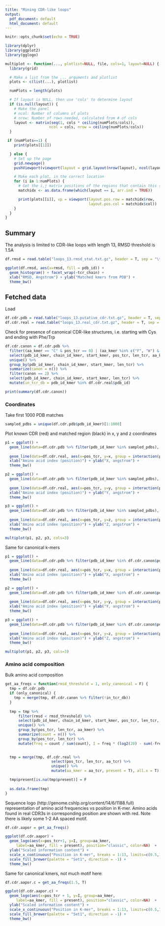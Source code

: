 ```yaml
---
title: "Mining CDR-like loops"
output:
  pdf_document: default
  html_document: default
---
```


```r
knitr::opts_chunk$set(echo = TRUE)
```

```r
library(dplyr)
library(ggplot2)
library(gglogo)

multiplot <- function(..., plotlist=NULL, file, cols=1, layout=NULL) {
  library(grid)

  # Make a list from the ... arguments and plotlist
  plots <- c(list(...), plotlist)

  numPlots = length(plots)

  # If layout is NULL, then use 'cols' to determine layout
  if (is.null(layout)) {
    # Make the panel
    # ncol: Number of columns of plots
    # nrow: Number of rows needed, calculated from # of cols
    layout <- matrix(seq(1, cols * ceiling(numPlots/cols)),
                    ncol = cols, nrow = ceiling(numPlots/cols))
  }

 if (numPlots==1) {
    print(plots[[1]])

  } else {
    # Set up the page
    grid.newpage()
    pushViewport(viewport(layout = grid.layout(nrow(layout), ncol(layout))))

    # Make each plot, in the correct location
    for (i in 1:numPlots) {
      # Get the i,j matrix positions of the regions that contain this subplot
      matchidx <- as.data.frame(which(layout == i, arr.ind = TRUE))

      print(plots[[i]], vp = viewport(layout.pos.row = matchidx$row,
                                      layout.pos.col = matchidx$col))
    }
  }
}
```

## Summary

The analysis is limited to CDR-like loops with length 13, RMSD threshold is 1.5A

```r
df.rmsd = read.table("loops_13.rmsd_stat.txt.gz", header = T, sep = "\t")
```

```r
ggplot(df.rmsd, aes(x=rmsd, fill = pdb_id)) +
  geom_histogram() + facet_wrap(~tcr_chain) +
  xlab("RMSD, Angstrom") + ylab("Matched kmers from PDB") +
  theme_bw()
```

## Fetched data

Load

```r
df.cdr.pdb = read.table("loops_13.putative_cdr.txt.gz", header = T, sep = "\t")
df.cdr.real = read.table("loops_13.real_cdr.txt.gz", header = T, sep = "\t")
```

Check for presence of canonical CDR-like structures, i.e. starting with Cys and ending with Phe/Trp

```r
df.cdr.canon = df.cdr.pdb %>%
  filter((aa_kmer == "C" & pos_tcr == 0) | (aa_kmer %in% c("F", "W") & pos_tcr == len_tcr - 1)) %>%
  select(pdb_id_kmer, chain_id_kmer, start_kmer, pos_tcr, len_tcr, aa_kmer) %>%
  unique() %>%
  group_by(pdb_id_kmer, chain_id_kmer, start_kmer, len_tcr) %>%
  summarize(canon = n()) %>%
  filter(canon == 2) %>% 
  select(pdb_id_kmer, chain_id_kmer, start_kmer, len_tcr) %>%
  mutate(in_tcr_db = pdb_id_kmer %in% df.cdr.real$pdb_id)

print(summary(df.cdr.canon))
```

### Coordinates

Take first 1000 PDB matches

```r
sampled_pdbs = unique(df.cdr.pdb$pdb_id_kmer)[1:1000]
```

Plot known CDR (red) and matched region (black) in x, y and z coordinates

```r
p1 = ggplot() +
  geom_line(data=df.cdr.pdb %>% filter(pdb_id_kmer %in% sampled_pdbs), aes(x=pos_tcr, y=x_kmer, 
                                                                       group = paste(pdb_id_kmer, chain_id_kmer, start_kmer)), alpha = 0.1) +
  geom_line(data=df.cdr.real, aes(x=pos_tcr, y=x, group = interaction(pdb_id, tcr_chain)), color = "red", linetype="dashed", alpha = 0.7) +
  xlab("Amino acid index (position)") + ylab("X, angstrom") +
  theme_bw()

p2 = ggplot() +
  geom_line(data=df.cdr.pdb %>% filter(pdb_id_kmer %in% sampled_pdbs), aes(x=pos_tcr, y=y_kmer, 
                                                                       group = paste(pdb_id_kmer, chain_id_kmer, start_kmer)), alpha = 0.1) +
  geom_line(data=df.cdr.real, aes(x=pos_tcr, y=y, group = interaction(pdb_id, tcr_chain)), color = "red", linetype="dashed", alpha = 0.7) +
  xlab("Amino acid index (position)") + ylab("Y, angstrom") +
  theme_bw()

p3 = ggplot() +
  geom_line(data=df.cdr.pdb %>% filter(pdb_id_kmer %in% sampled_pdbs), aes(x=pos_tcr, y=z_kmer, 
                                                                       group = paste(pdb_id_kmer, chain_id_kmer, start_kmer)), alpha = 0.1) +
  geom_line(data=df.cdr.real, aes(x=pos_tcr, y=z, group = interaction(pdb_id, tcr_chain)), color = "red", linetype="dashed", alpha = 0.7) +
  xlab("Amino acid index (position)") + ylab("Z, angstrom") +
  theme_bw()

multiplot(p1, p2, p3, cols=3)
```

Same for canonical k-mers

```r
p1 = ggplot() +
  geom_line(data=df.cdr.pdb %>% filter(pdb_id_kmer %in% df.cdr.canon$pdb_id_kmer), aes(x=pos_tcr, y=x_kmer, 
                                                                       group = paste(pdb_id_kmer, chain_id_kmer, start_kmer)), alpha = 0.1) +
  geom_line(data=df.cdr.real, aes(x=pos_tcr, y=x, group = interaction(pdb_id, tcr_chain)), color = "red", linetype="dashed", alpha = 0.7) +
  xlab("Amino acid index (position)") + ylab("X, angstrom") +
  theme_bw()

p2 = ggplot() +
  geom_line(data=df.cdr.pdb %>% filter(pdb_id_kmer %in% df.cdr.canon$pdb_id_kmer), aes(x=pos_tcr, y=y_kmer, 
                                                                       group = paste(pdb_id_kmer, chain_id_kmer, start_kmer)), alpha = 0.1) +
  geom_line(data=df.cdr.real, aes(x=pos_tcr, y=y, group = interaction(pdb_id, tcr_chain)), color = "red", linetype="dashed", alpha = 0.7) +
  xlab("Amino acid index (position)") + ylab("Y, angstrom") +
  theme_bw()

p3 = ggplot() +
  geom_line(data=df.cdr.pdb %>% filter(pdb_id_kmer %in% df.cdr.canon$pdb_id_kmer), aes(x=pos_tcr, y=z_kmer, 
                                                                       group = paste(pdb_id_kmer, chain_id_kmer, start_kmer)), alpha = 0.1) +
  geom_line(data=df.cdr.real, aes(x=pos_tcr, y=z, group = interaction(pdb_id, tcr_chain)), color = "red", linetype="dashed", alpha = 0.7) +
  xlab("Amino acid index (position)") + ylab("Z, angstrom") +
  theme_bw()

multiplot(p1, p2, p3, cols=3)
```

### Amino acid composition

Bulk amino acid composition

```r
get_aa_freqs = function(rmsd_threshold = 1, only_canonical = F) {
  tmp = df.cdr.pdb
  if (only_canonical) {
    tmp = merge(tmp, df.cdr.canon %>% filter(!in_tcr_db))
  }
  
  tmp = tmp %>%
      filter(rmsd < rmsd_threshold) %>%
      select(pdb_id_kmer, chain_id_kmer, start_kmer, pos_tcr, len_tcr, aa_kmer) %>%
      unique() %>%
      group_by(pos_tcr, len_tcr, aa_kmer) %>%
      summarize(count = n()) %>%
      group_by(pos_tcr, len_tcr) %>%
      mutate(freq = count / sum(count), I = freq * (log2(20) - sum(-freq * log2(freq)) ))
  

  tmp = merge(tmp, df.cdr.real %>%
                     select(pos_tcr, len_tcr, aa_tcr) %>%
                     unique() %>%
                     mutate(aa_kmer = aa_tcr, present = T), all.x = T)

  tmp$present[is.na(tmp$present)] = F
  
  as.data.frame(tmp)
}
```

Sequence logo (http://genome.cshlp.org/content/14/6/1188.full) representation of amino acid frequencies vs position in K-mer. Amino acids found in real CDR3s in corresponding position are shown with red. Note there is likely some 1-2 AA spaced motif.

```r
df.cdr.aapor = get_aa_freqs()

ggplot(df.cdr.aapor) +      
  geom_logo(aes(x=pos_tcr+1, y=I, group=aa_kmer, 
     label=aa_kmer, fill = present), position="classic", color=NA)  +
  ylab("Scaled information content") +
  scale_x_continuous("Position in K-mer", breaks = 1:13, limits=c(0.5,13.5)) +
  scale_fill_brewer(palette = "Set1", direction = -1) +
  theme_bw() 
```

Same for canonical kmers, not much motif here:

```r
df.cdr.aapor.c = get_aa_freqs(1.5, T)

ggplot(df.cdr.aapor.c) +      
  geom_logo(aes(x=pos_tcr + 1, y=I, group=aa_kmer, 
     label=aa_kmer, fill = present), position="classic", color=NA)  +
  ylab("Scaled information content") +
  scale_x_continuous("Position in K-mer", breaks = 1:13, limits=c(0.5,13.5)) +
  scale_fill_brewer(palette = "Set1", direction = -1) +
  theme_bw() 
```
